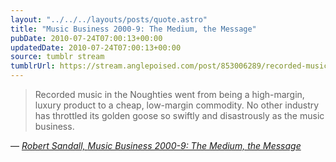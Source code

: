 ```yaml
---
layout: "../../../layouts/posts/quote.astro"
title: "Music Business 2000-9: The Medium, the Message"
pubDate: 2010-07-24T07:00:13+00:00
updatedDate: 2010-07-24T07:00:13+00:00
source: tumblr stream
tumblrUrl: https://stream.anglepoised.com/post/853006289/recorded-music-in-the-noughties-went-from-being-a
---
```


> Recorded music in the Noughties went from being a high-margin, luxury product to a cheap, low-margin commodity. No other industry has throttled its golden goose so swiftly and disastrously as the music business.

— <cite>[Robert Sandall, _Music Business 2000-9: The Medium, the Message_](https://theartsdesk.com/new-music/music-business-2000-9-medium-message)</cite>
